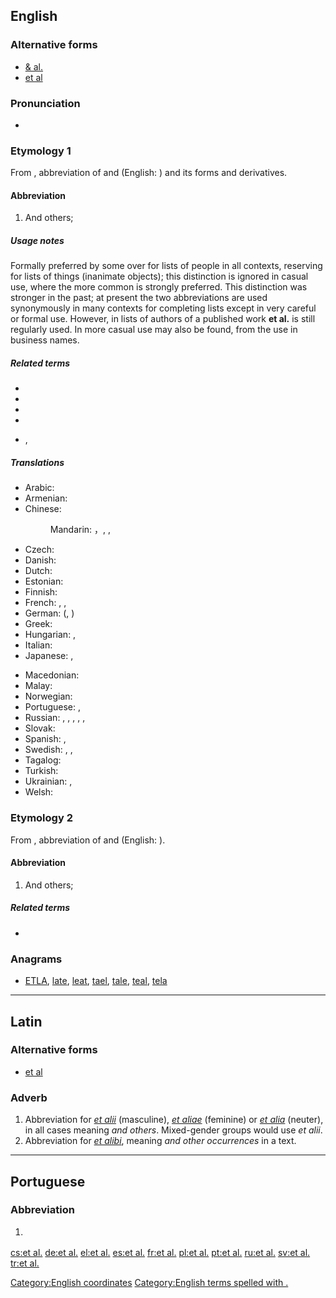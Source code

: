 ==English==

===Alternative forms===
* [[& al.]] {{qualifier|dated}}
* [[et al]]

===Pronunciation===
* {{IPA|/ɛtˈɑːl/|/eɪˈtɑːl/|/ɛtˈæl/|lang=en}}

===Etymology 1===
From {{etyl|la|en}}, abbreviation of {{term|et||lang=la|and}} and {{term|alius|alii|lang=la|others}} (English: {{m|en|et alii}}) and its forms and derivatives.

====Abbreviation====
{{rfc-header|Abbreviation}}
{{head|en|abbreviation}}

# And others; {{non-gloss definition|to complete a list, especially of people, as authors of a published work.}}

=====Usage notes=====
Formally preferred by some over {{m|en|etc.}} for lists of people in all contexts, reserving {{term||etc.}} for lists of things (inanimate objects); this distinction is ignored in casual use, where the more common {{term||etc.}} is strongly preferred. This distinction was stronger in the past; at present the two abbreviations are used synonymously in many contexts for completing lists except in very careful or formal use. However, in lists of authors of a published work '''et al.''' is still regularly used. In more casual use {{m|en|&amp; co.}} may also be found, from the use in business names.

=====Related terms=====
* {{l|en|et alia}}<!-- Abbreviation from Latin, not derived in English -->
* {{l|en|et aliae}}
* {{l|en|et alii}}
* {{l|en|et alios}}
* {{l|en|etc.}}, {{l|en|&c.}}

=====Translations=====
{{trans-top|and others}}
* Arabic: {{t|ar|وآخرون|tr=wa-ʾāxrūn|sc=Arab}}
* Armenian: {{t|hy|եւ այլք}}
* Chinese:
*: Mandarin: {{t|cmn|等人|tr=děng rén|sc=Hani}}，{{t|cmn|等等|tr=děngděng|sc=Hani}}, {{t|cmn|以及其他|tr=yǐjí qítā|sc=Hani}}, {{t|cmn|以及其他人|tr=yǐjí qítā rén|sc=Hani}} {{qualifier|of people}}
* Czech: {{t|cs|a další}}
* Danish: {{t|da|og andre}}
* Dutch: {{t|nl|en anderen}}
* Estonian: {{t|et|jt (ja teised)}}
* Finnish: {{t|fi|ynnä muut}}
* French: {{t+|fr|et al.}}, {{t+|fr|et coll.}}, {{t|fr|& cie}}
* German: {{t+|de|u. a.}} ({{t|de|und andere|p}}, {{t|de|und anderes|n}} {{qualifier|of uncountable objects}})
* Greek: {{t+|el|κ.ά.|sc=Grek}}
* Hungarian: {{t|hu|és tsai.}}, {{t|hu|et al.}}
* Italian: {{t|it|ed altri|m}}
* Japanese: {{t+|ja|ら|tr=ra|sc=Jpan}}, {{t|ja|など|tr=nado|sc=Jpan}}
{{trans-mid}}
* Macedonian: {{t|mk|и др.|p|tr=i dr.|sc=Cyrl}}
* Malay: {{t|ms|dan lain-lain}}
* Norwegian: {{t|no|og andre}}
* Portuguese: {{t|pt|et al.}}, {{t|pt|[[e]] [[outros]]}}
* Russian: {{t|ru|и др.|tr=i dr.|p|sc=Cyrl}}, {{t|ru|и другие|p|tr=i drugíje|sc=Cyrl}}, {{t|ru|и другое|n|tr=i drugóje|sc=Cyrl}} {{qualifier|of uncountable objects}}, {{t|ru|и пр.|tr=i pr.|sc=Cyrl}}, {{t|ru|и прочие|p|tr=i próčije|sc=Cyrl}}, {{t|ru|и прочее|n|tr=i próčeje|sc=Cyrl}} {{qualifier|of uncountable objects}}
* Slovak: {{t|sk|a ďalší}}
* Spanish: {{t|es|y otros|m-p}}, {{t|es|y otras|f-p}}
* Swedish: {{t|sv|med flera|p}}, {{t+|sv|et al.}}, {{t+|sv|m.fl.}}
* Tagalog: {{t|tl|at iba pa}}
* Turkish: {{t|tr|ve diğerleri}}
* Ukrainian: {{t+|uk|та ін.|tr=ta in.|p|sc=Cyrl}}, {{t|uk|та інші|p|tr=ta ínši|sc=Cyrl}}
* Welsh: {{t|cy|ac eraill}}
{{trans-bottom}}

===Etymology 2===
From {{etyl|la|en}}, abbreviation of {{term|et||lang=la|and}} and {{term|alius|alibi|lang=la|other places}} (English: {{m|en|et alibi}}).

====Abbreviation====
{{rfc-header|Abbreviation}}
{{head|en|abbreviation}}

# And others; {{non-gloss definition|to complete a list of names of men.}}

=====Related terms=====
* {{l|en|et alibi}}<!-- Abbreviation from Latin, not derived in English -->

===Anagrams===
* [[ETLA#English|ETLA]], [[late#English|late]], [[leat#English|leat]], [[tael#English|tael]], [[tale#English|tale]], [[teal#English|teal]], [[tela#English|tela]]

[[Category:English coordinates]]
[[Category:English terms spelled with .]]

----

==Latin==

===Alternative forms===
* [[et al]]

===Adverb===
{{head|la|adverb}}

# Abbreviation for ''[[et alii#Latin|et alii]]'' (masculine), ''[[et aliae#Latin|et aliae]]'' (feminine) or ''[[et alia#Latin|et alia]]'' (neuter), in all cases meaning ''and others''. Mixed-gender groups would use ''et alii''.
# Abbreviation for ''[[et alibi]]'', meaning ''and other occurrences'' in a text.

----

==Portuguese==

===Abbreviation===
{{rfc-header|Abbreviation}}
{{head|pt|abbreviation}}

# {{l/en|et al.}} {{gloss|and others}}

[[cs:et al.]]
[[de:et al.]]
[[el:et al.]]
[[es:et al.]]
[[fr:et al.]]
[[pl:et al.]]
[[pt:et al.]]
[[ru:et al.]]
[[sv:et al.]]
[[tr:et al.]]